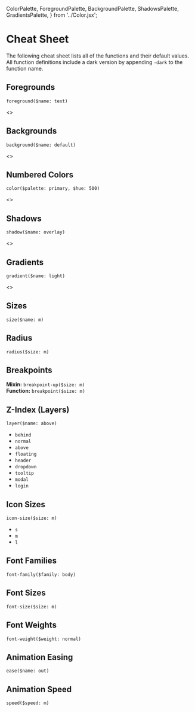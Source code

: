 
  ColorPalette,
  ForegroundPalette,
  BackgroundPalette,
  ShadowsPalette,
  GradientsPalette,
} from '../Color.jsx';

<Meta title="Cheat Sheet/Cheat Sheet" />

# Cheat Sheet

The following cheat sheet lists all of the functions
and their default values. All function definitions
include a dark version by appending `-dark` to the
function name.

## Foregrounds

`foreground($name: text)`

<Story name="Foregrounds">
  <>
    <ForegroundPalette name="Foreground" />
    <ForegroundPalette name="Foreground Dark" dark />
  </>
</Story>

## Backgrounds

`background($name: default)`

<Story name="Backgrounds">
  <>
    <BackgroundPalette name="Background" />
    <BackgroundPalette name="Background Dark" dark />
  </>
</Story>

## Numbered Colors

`color($palette: primary, $hue: 500)`

<Story name="Numbered Colors">
  <>
    <ColorPalette name="Primary" />
    <ColorPalette name="Secondary" />
    <ColorPalette name="Focus" />
    <ColorPalette name="Grayscale" />
    <ColorPalette name="Success" />
    <ColorPalette name="Warn" />
    <ColorPalette name="Error" />
  </>
</Story>

## Shadows

`shadow($name: overlay)`

<Story name="Shadows">
  <>
    <ShadowsPalette name="Shadows" />
    <ShadowsPalette name="Shadows Dark" />
  </>
</Story>

## Gradients

`gradient($name: light)`

<Story name="Gradients">
  <>
    <GradientsPalette name="Gradients" />
    <GradientsPalette name="Gradients Dark" />
  </>
</Story>

## Sizes

`size($name: m)`

<Story name="Sizes">
  <Sizes />
</Story>

## Radius

`radius($size: m)`

<Story name="Radius">
  <Radii />
</Story>

## Breakpoints

**Mixin:** `breakpoint-up($size: m)`<br/>
**Function:** `breakpoint($size: m)`

<Story name="Breakpoints">
  <Breakpoints />
</Story>

## Z-Index (Layers)

`layer($name: above)`

- `behind`
- `normal`
- `above`
- `floating`
- `header`
- `dropdown`
- `tooltip`
- `modal`
- `login`

## Icon Sizes

`icon-size($size: m)`

- `s`
- `m`
- `l`

## Font Families

`font-family($family: body)`

<Story name="Font Families">
  <FontFamilies />
</Story>

## Font Sizes

`font-size($size: m)`

<Story name="Font Sizes">
  <FontSizes />
</Story>

## Font Weights

`font-weight($weight: normal)`

<Story name="Font Weights">
  <FontWeights />
</Story>

## Animation Easing

`ease($name: out)`

<Story name="Animation Easing">
  <AnimationEasing />
</Story>

## Animation Speed

`speed($speed: m)`

<Story name="Animation Speed">
  <AnimationSpeed />
</Story>

